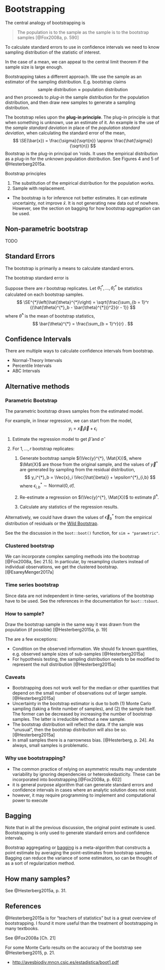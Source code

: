 # Bootstrapping

The central analogy of bootstrapping is

> The population is to the sample as the sample is to the bootstrap samples [@Fox2008a, p. 590]

To calculate standard errors to use in confidence intervals we need to know sampling distribution of the statistic of interest.

In the case of a mean, we can appeal to the central limit theorem if the sample size is large enough.

Bootstrapping takes a different approach. 
We use the sample as an estimator of the sampling distribution. 
E.g. bootstrap claims
$$
\text{sample distribution} \approx \text{population distribution}
$$
and then proceeds to *plug-in* the sample distribution for the population distribution, and then draw new samples to generate a sampling distribution.

The bootstrap relies upon the **plug-in principle**.
The plug-in principle is that when something is unknown, use an estimate of it.
An example is the use of the *sample standard deviation* in place of the *population standard deviation*, when calculating the standard error of the mean,
$$
\SE(\bar{x}) = \frac{\sigma}{\sqrt{n}} \approx \frac{\hat{\sigma}}{\sqrt{n}}
$$
Bootstrap is the plug-in principal on 'roids.
It uses the empirical distribution  as a plug-in for the unknown population distribution.
See Figures 4 and 5 of @Hesterberg2015a. 

Bootstrap principles

1.  The substitution of the empirical distribution for the population works.
1.  Sample with replacement.

-   The bootstrap is for inference not better estimates. It can estimate uncertainty, not improve $\bar{x}$. It is not generating new data out of nowhere. However, see the section on bagging for how bootstrap aggregation can be used.

## Non-parametric bootstrap

TODO

## Standard Errors

The bootstrap is primarily a means to calculate standard errors.

The bootstrap standard error is

Suppose there are $r$ bootstrap replicates.
Let $\hat{\theta}^{*}_1, \dots, \hat{\theta}^{*}_r$ be statistics calculated on each bootstrap samples.
$$
\SE^{*}\left(\hat{\theta}^{*}\right) = \sqrt{\frac{\sum_{b = 1}^r {(\hat{\theta}^{*}_b - \bar{\theta}^{*})}^2}{r - 1}}
$$
where $\bar{\theta}^{*}$ is the mean of bootstrap statistics,
$$
\bar{\theta}^{*} = \frac{\sum_{b = 1}^r}{r} .
$$

## Confidence Intervals

There are multiple ways to calculate confidence intervals from bootstrap.

-   Normal-Theory Intervals
-   Percentile Intervals
-   ABC Intervals

## Alternative methods

### Parametric Bootstrap

The parametric bootstrap draws samples from the estimated model.

For example, in linear regression, we can start from the model,
$$
y_i = \Vec{x}_i \Vec{\beta} + \epsilon_i
$$

1.  Estimate the regression model to get $\hat{\beta}$ and $\hat{\sigma}$

1.  For $1, \dots, r$ bootstrap replicates:

    1.  Generate bootstrap sample $(\Vec{y}^{*}, \Mat{X})$, where $\Mat{X}$ are 
        those from the original sample, and the values of $\Vec{y}^{*}$ are generated
        by sampling from the residual distribution,
        $$
        y_i^{*}_b = \Vec{x}_i \Vec{\hat{\beta}} + \epsilon^{*}_{i,b}
        $$
        where $\epsilon^{*}_{i,b} \sim \mathrm{Normal}(0, \hat{\sigma})$.

    1.  Re-estimate a regression on  $(\Vec{y}^{*}, \Mat{X})$ to estimate
        $\hat{\beta}^{*}$.

    1.  Calculate any statistics of the regression results.

Alternatively, we could have drawn the values of $\Vec{\epsilon}^*_b$ from the
empirical distribution of residuals or the [Wild Bootstrap](https://www.math.kth.se/matstat/gru/sf2930/papers/wild.bootstrap.pdf).

See the the discussion in the `boot::boot()` function, for `sim = "parametric"`.

### Clustered bootstrap

We can incorporate complex sampling methods into the bootstrap [@Fox2008a, Sec 21.5].
In particular, by resampling clusters instead of individual observations, we get the clustered bootstrap.[@EsareyMenger2017a]

### Time series bootstrap

Since data are not independent in time-series, variations of the bootstrap have to be used.
See the references in the documentation for `boot::tsboot`.

### How to sample?

Draw the bootstrap sample in the same way it was drawn from the population (if possible) [@Hesterberg2015a, p. 19]

The are a few exceptions:

-   Condition on the observed information. We should fix known quantities, e.g. observed sample sizes of sub-samples [@Hesterberg2015a]
-   For hypothesis testing, the sampling distribution needs to be modified to represent the null distribution [@Hesterberg2015a]

### Caveats

-   Bootstrapping does not work well for the median or other quantities that depend on the small number of observations out of larger sample.[@Hesterberg2015a]
-   Uncertainty in the bootstrap estimator is due to both (1) Monte Carlo sampling (taking a finite number of samples), and (2) the sample itself. The former can be decreased by increasing the number of bootstrap samples. The latter is irreducible without a new sample.
-   The bootstrap distribution will reflect the data. If the sample was "unusual", then the bootstrap distribution will also be so.[@Hesterberg2015a]
-   In small samples there is a narrowness bias. [@Hesterberg, p. 24]. As always, small samples is problematic.

### Why use bootstrapping?

-   The common practice of relying on asymmetric results may understate variability by ignoring dependencies or heteroskedasticity. These can be incorporated into bootstrapping.[@Fox2008a, p. 602]
-   it is general purpose algorithm that can generate standard errors and confidence intervals in cases where an analytic solution does not exist.
-   however, it may require programming to implement and computational power to execute

## Bagging

Note that in all the previous discussion, the original point estimate is used.
Bootstrapping is only used to generate standard errors and confidence intervals.

Bootstrap aggregating or [bagging](https://en.wikipedia.org/wiki/Bootstrap_aggregating) is a meta-algorithm that constructs a point estimate by averaging the point-estimates from bootstrap samples.
Bagging can reduce the variance of some estimators, so can be thought of as a sort of regularization method.

## How many samples? 

See @Hesterberg2015a, p. 31.

## References

@Hesterberg2015a is for "teachers of statistics" but is a great overview of bootstrapping.
I found it more useful than the treatment of bootstrapping in many textbooks.

See @Fox2008a [Ch. 21]

For some Monte Carlo results on the accuracy of the bootstrap see @Hesterberg2015, p. 21.

-   <http://avesbiodiv.mncn.csic.es/estadistica/boot1.pdf>
